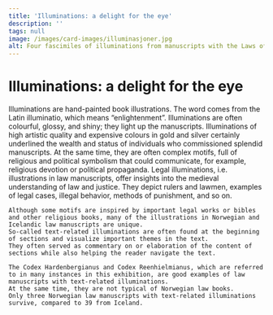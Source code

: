 ```yaml
---
title: 'Illuminations: a delight for the eye'
description: ''
tags: null
image: /images/card-images/illuminasjoner.jpg
alt: Four fascimiles of illuminations from manuscripts with the Laws of the Land.
---
```



# Illuminations: a delight for the eye

<Container stil="initial side">
    Illuminations are hand-painted book illustrations. 
    The word comes from the Latin illuminatio, which means “enlightenment”. 
    Illuminations are often colourful, glossy, and shiny; they light up the manuscripts. 
    Illuminations of high artistic quality and expensive colours in gold and silver certainly underlined the wealth and status of individuals who commissioned splendid manuscripts. 
    At the same time, they are often complex motifs, full of religious and political symbolism that could communicate, for example, religious devotion or political propaganda. 
    Legal illuminations, i.e. 
    illustrations in law manuscripts, offer insights into the medieval understanding of law and justice. 
    They depict rulers and lawmen, examples of legal cases, illegal behavior, methods of punishment, and so on. 
    
    Although some motifs are inspired by important legal works or bibles and other religious books, many of the illustrations in Norwegian and Icelandic law manuscripts are unique. 
    So-called text-related illuminations are often found at the beginning of sections and visualize important themes in the text. 
    They often served as commentary on or elaboration of the content of sections while also helping the reader navigate the text. 
    
    The Codex Hardenbergianus and Codex Reenhielmianus, which are referred to in many instances in this exhibition, are good examples of law manuscripts with text-related illuminations. 
    At the same time, they are not typical of Norwegian law books. 
    Only three Norwegian law manuscripts with text-related illuminations survive, compared to 39 from Iceland.
</Container>

<Figure
    image="/images/kristendomsbolken/DigimanusHardenberg.jpg"
    title="An illumination from the Codex Hardenbergianus showing the king delivering the book of the Laws of the Land to a royal magistrate"
    alt="A manuskript illumination with an enthroned king who gives a book to a man who stands."
>
</Figure>

<Spacer height={170}/>
